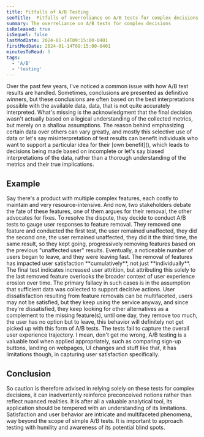 ```yaml
---
title: Pitfalls of A/B Testing
seoTitle:  Pitfalls of overreliance on A/B tests for complex decisions
summary: The overreliance on A/B tests for complex decisions
isReleased: true
isSequel: false
lastModDate: 2024-01-14T09:15:00-0401
firstModDate: 2024-01-14T09:15:00-0401
minutesToRead: 5
tags:
  - 'A/B'
  - 'testing'
---
```


<C>
Over the past few years, I've noticed a common issue with how A/B test results are handled. Sometimes, conclusions are presented as definitive winners, but these conclusions are often based on the best interpretations possible with the available data, data, that is not quite accurately interpreted.
</C>

<C>
What's missing is the acknowledgment that the final decision wasn't actually based on a logical understanding of the collected metrics, but merely on a shallow assumptions.
</C>

<C>
The reason behind emphasizing certain data over others can vary greatly, and mostly this selective use of data or let's say misinterpretation of test results can benefit individuals who want to support a particular idea for their [own benefit](), which leads to decisions being made based on incomplete or let's say biased interpretations of the data, rather than a thorough understanding of the metrics and their true implications.
</C>

<H2>Example</H2>
<C>
 Say there's a product with multiple complex features, each costly to maintain and very resource-intensive. And now, two stakeholders debate the fate of these features, one of them argues for their removal, the other advocates for fixes. To resolve the dispute, they decide to conduct A/B tests to gauge user responses to feature removal. 
 </C>


<C>
They removed one feature and conducted the first test, the user remained unaffected, they did the second one,  the user remained unaffected, they did it the third time, the same result, so they kept going, progressively removing features based on the previous "unaffected user" results. 
</C>


<C>
Eventually, a noticeable number of users began to leave, and they were leaving fast. The removal of features has impacted user satisfaction **cumulatively**, not just **individually**. The final test indicates increased user attrition, but attributing this solely to the last removed feature overlooks the broader context of user experience erosion over time.
</C>


<C>
The primary fallacy in such cases is in the assumption that sufficient data was collected to support decisive actions. User dissatisfaction resulting from feature removals can be multifaceted, users may not be satisfied, but they keep using the service anyway, and since they're dissatisfied, they keep looking for other alternatives as a complement to the missing 
feature(s), until one day, they remove too much, the user has no option but to leave, this behavior will definitely not get picked up with this form of A/B tests. The tests fail to capture the overall user experience trajectory. 
</C>


<C>
I mean, don't get me wrong, A/B testing is a valuable tool when applied appropriately, such as comparing sign-up buttons, landing on webpages, UI changes and stuff like that, it has limitations though, in capturing user satisfaction specifically. 
</C>

<H2>Conclusion</H2>
<C>
So caution is therefore advised in relying solely on these tests for complex decisions, it can inadvertently reinforce preconceived notions rather than reflect nuanced realities. It is after all a valuable analytical tool, its application should be tempered with an understanding of its limitations.
</C>

<C>
Satisfaction and user behavior are intricate and multifaceted phenomena, way beyond the scope of simple A/B tests. It is important to approach testing with humility and awareness of its potential blind spots.
</C>

